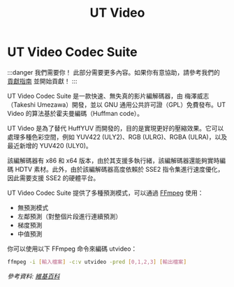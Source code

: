 ﻿---
title: UT Video
sidebar_position: 13
---

# UT Video Codec Suite

:::danger 我們需要你！
此部分需要更多內容。如果你有意協助，請參考我們的 [貢獻指南](../contribution-guide.mdx) 並開始貢獻！
:::

UT Video Codec Suite 是一款快速、無失真的影片編解碼器，由 梅澤威志（Takeshi Umezawa）開發，並以 GNU 通用公共許可證（GPL）免費發布。UT Video 的算法基於霍夫曼編碼（Huffman code）。

UT Video 是為了替代 HuffYUV 而開發的，目的是實現更好的壓縮效果。它可以處理多種色彩空間，例如 YUV422 (ULY2)、RGB (ULRG)、RGBA (ULRA)，以及最近新增的 YUV420 (ULY0)。

該編解碼器有 x86 和 x64 版本，由於其支援多執行緒，該編解碼器還能夠實時編碼 HDTV 素材。此外，由於該編解碼器高度依賴於 SSE2 指令集進行速度優化，因此需要支援 SSE2 的硬體平台。

UT Video Codec Suite 提供了多種預測模式，可以通過 [FFmpeg](/docs/utilities/ffmpeg) 使用：
- 無預測模式
- 左鄰預測（對整個片段進行連續預測）
- 梯度預測
- 中值預測

你可以使用以下 FFmpeg 命令來編碼 utvideo：
```bash
ffmpeg -i [輸入檔案] -c:v utvideo -pred [0,1,2,3] [輸出檔案]
```

*參考資料: [維基百科](https://en.wikipedia.org/wiki/Ut_Video_Codec_Suite)*